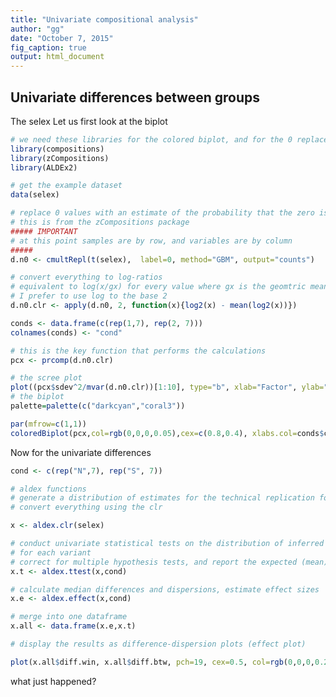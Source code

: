 ```yaml
---
title: "Univariate compositional analysis"
author: "gg"
date: "October 7, 2015"
fig_caption: true
output: html_document
---
```


## Univariate differences between groups

The selex
Let us first look at the biplot
```r
# we need these libraries for the colored biplot, and for the 0 replacement function
library(compositions)
library(zCompositions)
library(ALDEx2)

# get the example dataset
data(selex)

# replace 0 values with an estimate of the probability that the zero is not 0
# this is from the zCompositions package
##### IMPORTANT
# at this point samples are by row, and variables are by column
#####
d.n0 <- cmultRepl(t(selex),  label=0, method="GBM", output="counts")

# convert everything to log-ratios
# equivalent to log(x/gx) for every value where gx is the geomtric mean of the vector X
# I prefer to use log to the base 2
d.n0.clr <- apply(d.n0, 2, function(x){log2(x) - mean(log2(x))})

conds <- data.frame(c(rep(1,7), rep(2, 7)))
colnames(conds) <- "cond"

# this is the key function that performs the calculations
pcx <- prcomp(d.n0.clr)

# the scree plot
plot((pcx$sdev^2/mvar(d.n0.clr))[1:10], type="b", xlab="Factor", ylab="Explained variance")
# the biplot
palette=palette(c("darkcyan","coral3"))

par(mfrow=c(1,1))
coloredBiplot(pcx,col=rgb(0,0,0,0.05),cex=c(0.8,0.4), xlabs.col=conds$cond, var.axes=T, arrow.len=0.05, scale=1)

```

Now for the univariate differences

```r
cond <- c(rep("N",7), rep("S", 7))

# aldex functions
# generate a distribution of estimates for the technical replication for each variant
# convert everything using the clr

x <- aldex.clr(selex)

# conduct univariate statistical tests on the distribution of inferred technical replicates
# for each variant
# correct for multiple hypothesis tests, and report the expected (mean) value
x.t <- aldex.ttest(x,cond)

# calculate median differences and dispersions, estimate effect sizes
x.e <- aldex.effect(x,cond)

# merge into one dataframe
x.all <- data.frame(x.e,x.t)

# display the results as difference-dispersion plots (effect plot)

plot(x.all$diff.win, x.all$diff.btw, pch=19, cex=0.5, col=rgb(0,0,0,0.2))

```

what just happened?
